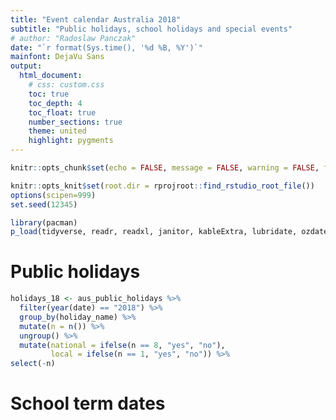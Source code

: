 ```yaml
---
title: "Event calendar Australia 2018"
subtitle: "Public holidays, school holidays and special events"
# author: "Radoslaw Panczak"
date: "`r format(Sys.time(), '%d %B, %Y')`"
mainfont: DejaVu Sans
output: 
  html_document: 
    # css: custom.css
    toc: true
    toc_depth: 4
    toc_float: true
    number_sections: true
    theme: united 
    highlight: pygments 
---
```


<!-- ------------------------------------------------------------ --> 
<!-- ------------------------------------------------------------ --> 

```r
knitr::opts_chunk$set(echo = FALSE, message = FALSE, warning = FALSE, fig.width=8, fig.height=6, dpi=300, out.width="800px", out.height="600px")

knitr::opts_knit$set(root.dir = rprojroot::find_rstudio_root_file())
options(scipen=999)
set.seed(12345)

library(pacman) 
p_load(tidyverse, readr, readxl, janitor, kableExtra, lubridate, ozdates, geofacet)

```

# Public holidays

```r
holidays_18 <- aus_public_holidays %>% 
  filter(year(date) == "2018") %>% 
  group_by(holiday_name) %>% 
  mutate(n = n()) %>% 
  ungroup() %>% 
  mutate(national = ifelse(n == 8, "yes", "no"),
         local = ifelse(n == 1, "yes", "no")) %>% 
select(-n)
```

# School term dates

